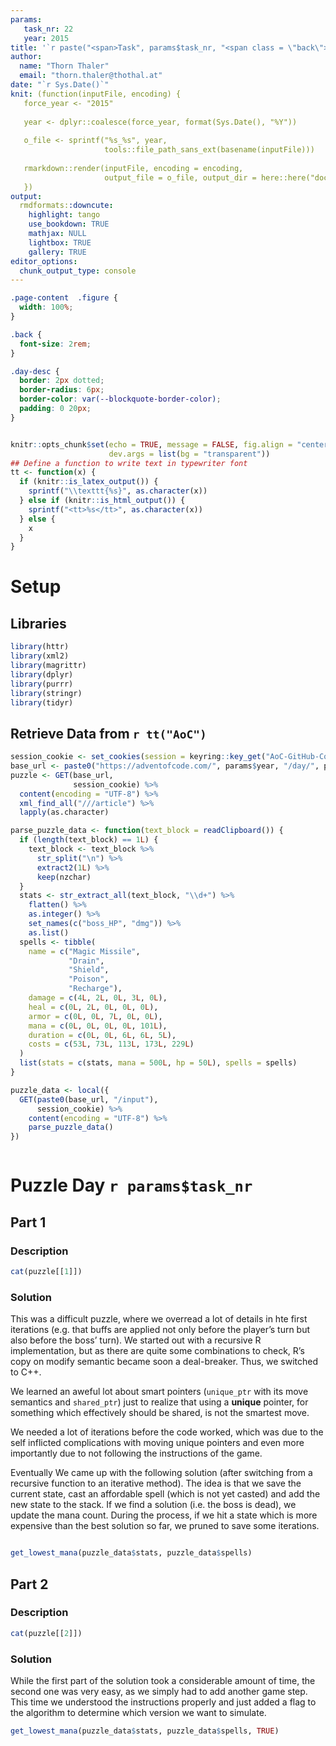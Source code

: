 ```yaml
---
params:
   task_nr: 22
   year: 2015
title: '`r paste("<span>Task", params$task_nr, "<span class = \"back\"><a href = \"index.html\">", fontawesome::fa("home"), "</a></span></span>")`'
author: 
  name: "Thorn Thaler"
  email: "thorn.thaler@thothal.at"
date: "`r Sys.Date()`"
knit: (function(inputFile, encoding) {
   force_year <- "2015"
   
   year <- dplyr::coalesce(force_year, format(Sys.Date(), "%Y"))
   
   o_file <- sprintf("%s_%s", year, 
                     tools::file_path_sans_ext(basename(inputFile)))
                     
   rmarkdown::render(inputFile, encoding = encoding, 
                     output_file = o_file, output_dir = here::here("docs"))
   })
output: 
  rmdformats::downcute:
    highlight: tango
    use_bookdown: TRUE
    mathjax: NULL
    lightbox: TRUE
    gallery: TRUE
editor_options: 
  chunk_output_type: console
---
```


```css
.page-content  .figure {
  width: 100%;
}

.back {
  font-size: 2rem;
}

.day-desc {
  border: 2px dotted;
  border-radius: 6px;
  border-color: var(--blockquote-border-color);
  padding: 0 20px;
}
```

```js
```

```r
knitr::opts_chunk$set(echo = TRUE, message = FALSE, fig.align = "center",
                      dev.args = list(bg = "transparent"))
## Define a function to write text in typewriter font
tt <- function(x) {
  if (knitr::is_latex_output()) {
    sprintf("\\texttt{%s}", as.character(x))
  } else if (knitr::is_html_output()) {
    sprintf("<tt>%s</tt>", as.character(x))
  } else {
    x
  }
}
```

# Setup

## Libraries

```r
library(httr)
library(xml2)
library(magrittr)
library(dplyr)
library(purrr)
library(stringr)
library(tidyr)
```

## Retrieve Data from `r tt("AoC")`


```r
session_cookie <- set_cookies(session = keyring::key_get("AoC-GitHub-Cookie"))
base_url <- paste0("https://adventofcode.com/", params$year, "/day/", params$task_nr)
puzzle <- GET(base_url,
              session_cookie) %>% 
  content(encoding = "UTF-8") %>% 
  xml_find_all("///article") %>% 
  lapply(as.character)

parse_puzzle_data <- function(text_block = readClipboard()) {
  if (length(text_block) == 1L) {
    text_block <- text_block %>% 
      str_split("\n") %>% 
      extract2(1L) %>% 
      keep(nzchar)
  }
  stats <- str_extract_all(text_block, "\\d+") %>% 
    flatten() %>% 
    as.integer() %>% 
    set_names(c("boss_HP", "dmg")) %>% 
    as.list()
  spells <- tibble(
    name = c("Magic Missile",
             "Drain",
             "Shield",
             "Poison",
             "Recharge"),
    damage = c(4L, 2L, 0L, 3L, 0L),
    heal = c(0L, 2L, 0L, 0L, 0L),
    armor = c(0L, 0L, 7L, 0L, 0L),
    mana = c(0L, 0L, 0L, 0L, 101L),
    duration = c(0L, 0L, 6L, 6L, 5L),
    costs = c(53L, 73L, 113L, 173L, 229L)
  )
  list(stats = c(stats, mana = 500L, hp = 50L), spells = spells)
}

puzzle_data <- local({
  GET(paste0(base_url, "/input"),
      session_cookie) %>% 
    content(encoding = "UTF-8") %>% 
    parse_puzzle_data()
})
```

```r
```

# Puzzle Day `r params$task_nr`

## Part 1

### Description

```r
cat(puzzle[[1]])
```

### Solution

This was a difficult puzzle, where we overread a lot of details in hte first iterations 
(e.g. that buffs are applied not only before the player's turn but also before the
boss' turn). We started out with a recursive  R implementation, but as there are quite 
some combinations to check, R's copy on modify semantic became soon a deal-breaker. Thus, 
we switched to C++.

We learned an aweful lot about smart pointers (`unique_ptr` with its move semantics and
`shared_ptr`) just to realize that using a **unique** pointer, for something which 
effectively should be shared, is not the smartest move.

We needed a lot of iterations before the code worked, which was due to the self inflicted 
complications with moving unique pointers and even more importantly due to not following 
the instructions of the game.

Eventually We came up with the following solution (after switching from a recursive 
function to an iterative method). The idea is that we save the current state, cast an 
affordable spell (which is not yet casted) and add the new state to the stack. 
If we find a solution (i.e. the boss is dead), we update the mana count. During 
the process, if we hit a state which is more expensive than the best solution so far, 
we pruned to save some iterations.

```Rcpp
```

```r
get_lowest_mana(puzzle_data$stats, puzzle_data$spells)
```

## Part 2

### Description

```r
cat(puzzle[[2]])
```

### Solution

While the first part of the solution took a considerable amount of time, the second one
was very easy, as we simply had to add another game step. This time we understood the
instructions properly and just added a flag to the algorithm to determine which version
we want to simulate.

```r
get_lowest_mana(puzzle_data$stats, puzzle_data$spells, TRUE)
```
